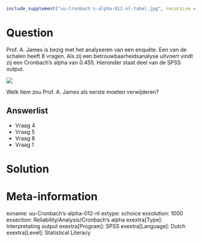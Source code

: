 ```r
include_supplement("uu-Cronbach's-alpha-012-nl-tabel.jpg", recursive = TRUE)
```



Question
========
  
Prof. A. James is bezig met het analyseren van een enquête. Een van de schalen heeft 8 vragen. Als zij een betrouwbaarheidsanalyse uitvoert vindt zij een Cronbach’s alpha van $0.455$. Hieronder staat deel van de SPSS output. 

![](uu-Cronbach's-alpha-012-nl-tabel.jpg)
  
Welk item zou Prof. A. James als eerste moeten verwijderen?

Answerlist
----------
* Vraag 4
* Vraag 5
* Vraag 8
* Vraag 1

Solution
========


Meta-information
================
exname: uu-Cronbach's-alpha-012-nl
extype: schoice
exsolution: 1000
exsection: Reliability/Analysis/Cronbach's alpha
exextra[Type]: Interpretating output
exextra[Program]: SPSS
exextra[Language]: Dutch
exextra[Level]: Statistical Literacy

